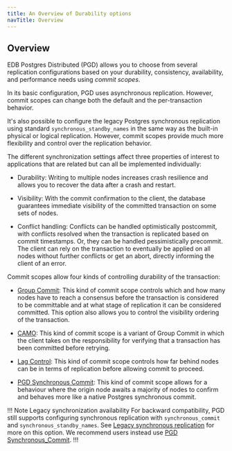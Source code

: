 ```yaml
---
title: An Overview of Durability options
navTitle: Overview
---
```


## Overview

EDB Postgres Distributed (PGD) allows you to choose from several replication
configurations based on your durability, consistency, availability, and
performance needs using *commit scopes*.

In its basic configuration, PGD uses asynchronous replication. However, commit
scopes can change both the default and the per-transaction behavior.

It's also possible to configure the legacy Postgres synchronous replication
using standard `synchronous_standby_names` in the same way as the built-in
physical or logical replication. However, commit scopes provide much more
flexibility and control over the replication behavior.

The different synchronization settings affect three properties of interest
to applications that are related but can all be implemented individually:

-   Durability: Writing to multiple nodes increases crash resilience
    and allows you to recover the data after a crash and restart.

-   Visibility: With the commit confirmation to the client, the database
    guarantees immediate visibility of the committed transaction on some
    sets of nodes.

-   Conflict handling: Conflicts can be handled optimistically
    postcommit, with conflicts resolved when the transaction is replicated
    based on commit timestamps. Or, they can be handled pessimistically
    precommit. The client can rely on the transaction to eventually be
    applied on all nodes without further conflicts or get an abort, directly
    informing the client of an error.

Commit scopes allow four kinds of controlling durability of the transaction:

-   [Group Commit](group-commit): This kind of commit scope controls which and how many nodes
    have to reach a consensus before the transaction is considered to be committable
    and at what stage of replication it can be considered committed. This option also
    allows you to control the visibility ordering of the transaction.

-   [CAMO](camo): This kind of commit scope is a variant of Group Commit in
    which the client takes on the responsibility for verifying that a transaction
    has been committed before retrying.

-   [Lag Control](lag-control): This kind of commit scope controls how far behind nodes can 
    be in terms of replication before allowing commit to proceed.

-   [PGD Synchronous Commit](synchronous_commit): This kind of commit scope allows for a behaviour where the origin node awaits a majority of nodes to confirm and behaves more like a native Postgres synchronous commit.


!!! Note Legacy synchronization availability 
For backward compatibility, PGD still supports configuring synchronous
replication with `synchronous_commit` and `synchronous_standby_names`. See
[Legacy synchronous replication](legacy-sync) for more on this option. We
recommend users instead use [PGD Synchronous_Commit](synchronous_commit). 
!!!


